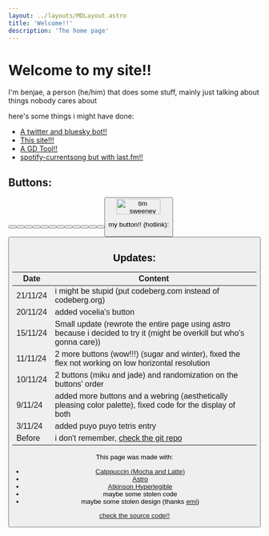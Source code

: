 ```yaml
---
layout: ../layouts/MDLayout.astro
title: 'Welcome!!'
description: 'The home page'
---
```


# Welcome to my site!!
I'm benjae, a person <span style="color: var(--blue)">(he/him)</span> that does some stuff, mainly just talking about things nobody cares about

here's some things i might have done:

- [A twitter and bluesky bot!!](https://github.com/benjiae/fangame-takes-bot)
- [This site!!!](https://benjae.nekoweb.org)
- [A GD Tool!!](https://github.com/benjiae/gd-icon-swapper)
- [spotify-currentsong but with last.fm!!](https://github.com/benjiae/lastfm-currentsong)

## Buttons:

<Button image="https://i.frizzbees.dev/lF4Cr7AY7xVk.png" href="https://frizzbees.dev" alt="frizzbees.dev"/>
<Button image="https://nekoweb.org/assets/buttons/button11.gif" href="https://nekoweb.org" alt="Nekoweb, the net is for the cats"/>
<Button image="https://max.nekoweb.org/images/button.png" href="https://max.nekoweb.org" alt="max's apartment"/>
<Button image="https://social.nekoweb.org/images/nekowebcafe.png" href="https://social.nekoweb.org" alt="Nekoweb Cafe"/>
<Button image="/assets/buttons/dev.png" href="https://tengu.space" alt="tengu.space"/>
<Button image="https://gra.phite.ro/badge.png" href="https://gra.phite.ro" alt="gra.phite.ro"/>
<Button image="/assets/buttons/LunaBTN.png" href="https://lunakitpi.pages.gay/" alt="luna"/>
<Button image="https://lunahd.neocities.org/assets/88x31/me.png" href="https://lunahd.neocities.org/" alt="miku"/>
<Button image="/assets/buttons/akkowtf.png" href="https://akko.wtf" alt="Luna Nova"/>
<Button image="/assets/buttons/jadedesoto.png" href="https://jadedesoto.pages.gay" alt="Jade"/>
<Button image="/assets/buttons/sugar.gif" href="https://sugar.pages.gay/" alt="sugar's serene place"/>
<Button image="https://winter.entities.org.uk/buttons/self.png" href="https://winter.entities.org.uk" alt="winter :3"/>
<Button image="/assets/buttons/vocelia.gif" href="http://vocelia.fufufu.moe" alt="vocelia"/>
<img src="/assets/buttons/sween.png" alt="tim sweeney stretched to fit the 88x31 resolution" title="tim sweeney stretched to fit the 88x31 resolution" width="88" height="31" />

my button!! (hotlink):
<Button image="/assets/buttons/benjae.png" href="https://benjae.nekoweb.org" alt="benjae!!!" title="benjae!!!" />

## Updates:

|Date|Content|
|-|-|
|21/11/24|i might be stupid (put codeberg.com instead of codeberg.org)|
|20/11/24|added vocelia's button|
|15/11/24|Small update (rewrote the entire page using astro because i decided to try it (might be overkill but who's gonna care))|
|11/11/24|2 more buttons (wow!!!) (sugar and winter), fixed the flex not working on low horizontal resolution|
|10/11/24|2 buttons (miku and jade) and randomization on the buttons' order|
|9/11/24|added more buttons and a webring (aesthetically pleasing color palette), fixed code for the display of both|
|3/11/24|added puyo puyo tetris entry|
|Before|i don't remember, [check the git repo](https://github.com/benjiae/page)|

This page was made with:
- [Catppuccin (Mocha and Latte)](https://github.com/catppuccin)
- [Astro](https://astro.build/)
- [Atkinson Hyperlegible](https://www.brailleinstitute.org/freefont)
- maybe some stolen code
- maybe some stolen design (thanks [emi](https://garnix.dev))

[check the source code!!](https://github.com/benjiae/page)
